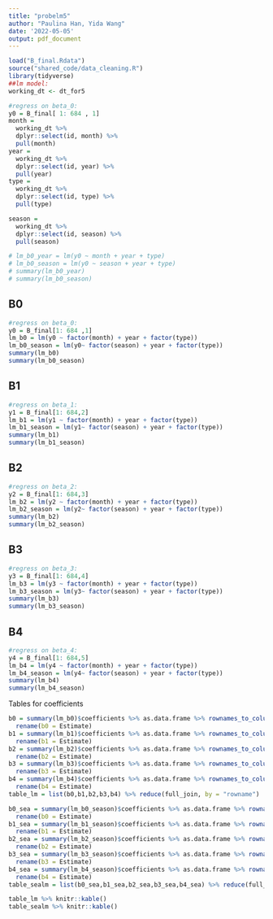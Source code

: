 ```yaml
---
title: "probelm5"
author: "Paulina Han, Yida Wang"
date: '2022-05-05'
output: pdf_document
---
```


```r
load("B_final.Rdata")
source("shared_code/data_cleaning.R")
library(tidyverse)
##lm model:
working_dt <- dt_for5

#regress on beta_0:
y0 = B_final[ 1: 684 , 1]
month = 
  working_dt %>% 
  dplyr::select(id, month) %>% 
  pull(month)
year = 
  working_dt %>% 
  dplyr::select(id, year) %>% 
  pull(year)
type = 
  working_dt %>% 
  dplyr::select(id, type) %>% 
  pull(type)

season = 
  working_dt %>% 
  dplyr::select(id, season) %>% 
  pull(season)

# lm_b0_year = lm(y0 ~ month + year + type)
# lm_b0_season = lm(y0 ~ season + year + type)
# summary(lm_b0_year)
# summary(lm_b0_season)
```

## B0

```r
#regress on beta_0:
y0 = B_final[1: 684 ,1]
lm_b0 = lm(y0 ~ factor(month) + year + factor(type))
lm_b0_season = lm(y0~ factor(season) + year + factor(type))
summary(lm_b0)
summary(lm_b0_season)

```

## B1

```r
#regress on beta_1:
y1 = B_final[1: 684,2]
lm_b1 = lm(y1 ~ factor(month) + year + factor(type))
lm_b1_season = lm(y1~ factor(season) + year + factor(type))
summary(lm_b1)
summary(lm_b1_season)

```

## B2

```r
#regress on beta_2:
y2 = B_final[1: 684,3]
lm_b2 = lm(y2 ~ factor(month) + year + factor(type))
lm_b2_season = lm(y2~ factor(season) + year + factor(type))
summary(lm_b2)
summary(lm_b2_season)

```


## B3

```r
#regress on beta_3:
y3 = B_final[1: 684,4]
lm_b3 = lm(y3 ~ factor(month) + year + factor(type))
lm_b3_season = lm(y3~ factor(season) + year + factor(type))
summary(lm_b3)
summary(lm_b3_season)

```

## B4

```r
#regress on beta_4:
y4 = B_final[1: 684,5]
lm_b4 = lm(y4 ~ factor(month) + year + factor(type))
lm_b4_season = lm(y4~ factor(season) + year + factor(type))
summary(lm_b4)
summary(lm_b4_season)
```

Tables for coefficients
```r
b0 = summary(lm_b0)$coefficients %>% as.data.frame %>% rownames_to_column() %>% select(rowname, Estimate) %>%
  rename(b0 = Estimate)
b1 = summary(lm_b1)$coefficients %>% as.data.frame %>% rownames_to_column() %>% select(rowname, Estimate) %>%
  rename(b1 = Estimate)
b2 = summary(lm_b2)$coefficients %>% as.data.frame %>% rownames_to_column() %>% select(rowname, Estimate) %>%
  rename(b2 = Estimate)
b3 = summary(lm_b3)$coefficients %>% as.data.frame %>% rownames_to_column() %>% select(rowname, Estimate) %>%
  rename(b3 = Estimate)
b4 = summary(lm_b4)$coefficients %>% as.data.frame %>% rownames_to_column() %>% select(rowname, Estimate) %>%
  rename(b4 = Estimate)
table_lm = list(b0,b1,b2,b3,b4) %>% reduce(full_join, by = "rowname")

b0_sea = summary(lm_b0_season)$coefficients %>% as.data.frame %>% rownames_to_column() %>% select(rowname, Estimate) %>%
  rename(b0 = Estimate)
b1_sea = summary(lm_b1_season)$coefficients %>% as.data.frame %>% rownames_to_column() %>% select(rowname, Estimate) %>%
  rename(b1 = Estimate)
b2_sea = summary(lm_b2_season)$coefficients %>% as.data.frame %>% rownames_to_column() %>% select(rowname, Estimate) %>%
  rename(b2 = Estimate)
b3_sea = summary(lm_b3_season)$coefficients %>% as.data.frame %>% rownames_to_column() %>% select(rowname, Estimate) %>%
  rename(b3 = Estimate)
b4_sea = summary(lm_b4_season)$coefficients %>% as.data.frame %>% rownames_to_column() %>% select(rowname, Estimate) %>%
  rename(b4 = Estimate)
table_sealm = list(b0_sea,b1_sea,b2_sea,b3_sea,b4_sea) %>% reduce(full_join, by = "rowname")

table_lm %>% knitr::kable()
table_sealm %>% knitr::kable()
```



